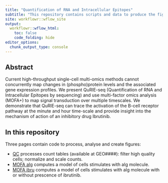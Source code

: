```yaml
---
title: "Quantification of RNA and Intracellular Epitopes"
subtitle: "This repository contains scripts and data to produce the figures of the QuRIE-seq manuscript."
site: workflowr::wflow_site
output:
  workflowr::wflow_html:
    toc: false
    code_folding: hide
editor_options:
  chunk_output_type: console
---
```


## Abstract

Current high-throughput single-cell multi-omics methods cannot concurrently map changes in (phospho)protein levels and the associated gene expression profiles. We present QuRIE-seq (Quantification of RNA and Intracellular Epitopes by sequencing) and use multi-factor omics analysis (MOFA+) to map signal transduction over multiple timescales. We demonstrate that QuRIE-seq can trace the activation of the B-cell receptor pathway at the minute and hour time-scale and provide insight into the mechanism of action of an inhibitory drug Ibrutinib.

## In this repository

Three pages contain code to process, analyse and create figures:

* [QC](QC.html) processes count tables (available at GEO####): filter high quality cells; normalize and scale counts.   
* [MOFA aIg](MOFAaIg.html) computes a model of cells stimulates with aIg molecule.   
* [MOFA ibru](MOFAibru.html) computes a model of cells stimulates with aIg molecule with or without prescence of ibrutinib.  

